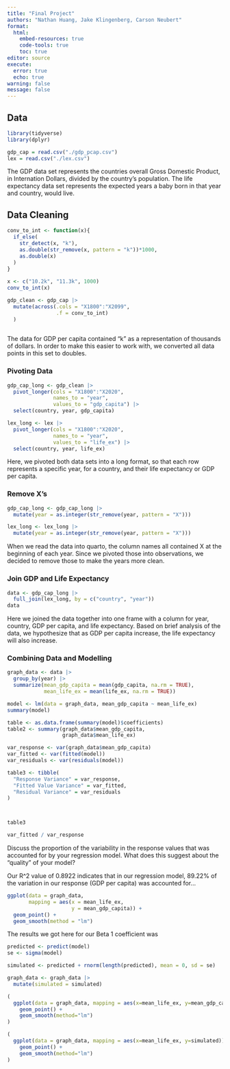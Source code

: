 ```yaml
---
title: "Final Project"
authors: "Nathan Huang, Jake Klingenberg, Carson Neubert"
format: 
  html:
    embed-resources: true
    code-tools: true
    toc: true
editor: source
execute: 
  error: true
  echo: true
warning: false
message: false
---
```


## Data

```r
library(tidyverse)
library(dplyr)
```

```r
gdp_cap = read.csv("./gdp_pcap.csv")
lex = read.csv("./lex.csv")
```

The GDP data set represents the countries overall Gross Domestic Product, in Internation Dollars, divided by the country's population. The life expectancy data set represents the expected years a baby born in that year and country, would live.

## Data Cleaning

```r
conv_to_int <- function(x){
  if_else(
    str_detect(x, "k"),
    as.double(str_remove(x, pattern = "k"))*1000,
    as.double(x)
  )
}
  
x <- c("10.2k", "11.3k", 1000)
conv_to_int(x)
```

```r
gdp_clean <- gdp_cap |>
  mutate(across(.cols = "X1800":"X2099",
                .f = conv_to_int)
  )
  
```

The data for GDP per capita contained "k" as a representation of thousands of dollars. In order to make this easier to work with, we converted all data points in this set to doubles.

### Pivoting Data

```r
gdp_cap_long <- gdp_clean |>
  pivot_longer(cols = "X1800":"X2020",
               names_to = "year",
               values_to = "gdp_capita") |>
  select(country, year, gdp_capita)

lex_long <- lex |>
  pivot_longer(cols = "X1800":"X2020",
               names_to = "year",
               values_to = "life_ex") |>
  select(country, year, life_ex)
```

Here, we pivoted both data sets into a long format, so that each row represents a specific year, for a country, and their life expectancy or GDP per capita.

### Remove X's

```r
gdp_cap_long <- gdp_cap_long |>
  mutate(year = as.integer(str_remove(year, pattern = "X")))

lex_long <- lex_long |> 
  mutate(year = as.integer(str_remove(year, pattern = "X")))

```

When we read the data into quarto, the column names all contained X at the beginning of each year. Since we pivoted those into observations, we decided to remove those to make the years more clean.

### Join GDP and Life Expectancy

```r
data <- gdp_cap_long |> 
  full_join(lex_long, by = c("country", "year"))
data
```

Here we joined the data together into one frame with a column for year, country, GDP per capita, and life expectancy. Based on brief analysis of the data, we hypothesize that as GDP per capita increase, the life expectancy will also increase.

### Combining Data and Modelling

```r
graph_data <- data |>
  group_by(year) |>
  summarize(mean_gdp_capita = mean(gdp_capita, na.rm = TRUE),
            mean_life_ex = mean(life_ex, na.rm = TRUE))

model <- lm(data = graph_data, mean_gdp_capita ~ mean_life_ex)
summary(model)

table <- as.data.frame(summary(model)$coefficients)
table2 <- summary(graph_data$mean_gdp_capita, 
                  graph_data$mean_life_ex)

var_response <- var(graph_data$mean_gdp_capita)
var_fitted <- var(fitted(model))
var_residuals <- var(residuals(model))

table3 <- tibble(
  "Response Variance" = var_response,
  "Fitted Value Variance" = var_fitted,
  "Residual Variance" = var_residuals
)



table3

var_fitted / var_response
```

Discuss the proportion of the variability in the response values that was accounted for by your regression model. What does this suggest about the “quality” of your model?

Our R\^2 value of 0.8922 indicates that in our regression model, 89.22% of the variation in our response (GDP per capita) was accounted for...

```r
ggplot(data = graph_data,
       mapping = aes(x = mean_life_ex,
                     y = mean_gdp_capita)) +
  geom_point() +
  geom_smooth(method = "lm")

```

The results we got here for our Beta 1 coefficient was

```r
predicted <- predict(model)
se <- sigma(model)

simulated <- predicted + rnorm(length(predicted), mean = 0, sd = se)

graph_data <- graph_data |>
  mutate(simulated = simulated)

(
  ggplot(data = graph_data, mapping = aes(x=mean_life_ex, y=mean_gdp_capita)) + 
    geom_point() +
    geom_smooth(method="lm")
)

(
  ggplot(data = graph_data, mapping = aes(x=mean_life_ex, y=simulated)) + 
    geom_point() +
    geom_smooth(method="lm")
)
```
